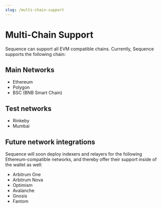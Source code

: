 ```yaml
---
slug: /multi-chain-support
---
```


# Multi-Chain Support

Sequence can support all EVM compatible chains. Currently, Sequence supports the following chain:


## Main Networks

- Ethereum
- Polygon
- BSC (BNB Smart Chain)

## Test networks

- Rinkeby
- Mumbai


## Future network integrations

Sequence will soon deploy indexers and relayers for the following Ethereum-compatible networks,
and thereby offer their support inside of the wallet as well:

* Arbitrum One
* Arbitrum Nova
* Optimism
* Avalanche
* Gnosis
* Fantom
